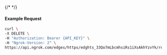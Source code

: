 {/* <!-- Code generated for API Clients. DO NOT EDIT. --> */}

#### Example Request
```bash
curl \
-X DELETE \
-H "Authorization: Bearer {API_KEY}" \
-H "Ngrok-Version: 2" \
https://api.ngrok.com/edges/https/edghts_33Qo7mLbcmhsiRs1iXsAkhYzvYk/routes/edghtsrt_33Qo7o07YIay20hNA4QjzQP1gue/response_headers
```